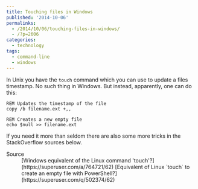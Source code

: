 ```yaml
---
title: Touching files in Windows
published: '2014-10-06'
permalinks:
  - /2014/10/06/touching-files-in-windows/
  - /?p=2606
categories:
  - technology
tags:
  - command-line
  - windows
---
```


In Unix you have the `touch` command which you can use to update a files timestamp. No such thing in Windows. But instead, apparently, one can do this:

```dos
REM Updates the timestamp of the file
copy /b filename.ext +,,

REM Creates a new empty file
echo $null >> filename.ext
```

If you need it more than seldom there are also some more tricks in the StackOverflow sources below.

<Note>
  <dl>
    <dt>Source</dt>
    <dd>
      [Windows equivalent of the Linux command
      'touch'?](https://superuser.com/a/764721/62) [Equivalent of Linux `touch`
      to create an empty file with
      PowerShell?](https://superuser.com/q/502374/62)
    </dd>
  </dl>
</Note>
